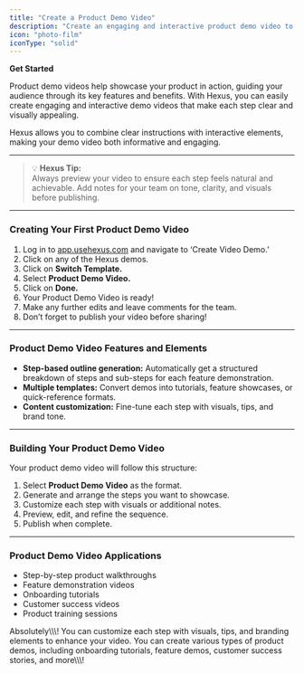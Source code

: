 ```yaml
---
title: "Create a Product Demo Video"
description: "Create an engaging and interactive product demo video to showcase your product's key features and benefits using Hexus"
icon: "photo-film"
iconType: "solid"
---
```


**Get Started**

Product demo videos help showcase your product in action, guiding your audience through its key features and benefits. With Hexus, you can easily create engaging and interactive demo videos that make each step clear and visually appealing.

Hexus allows you to combine clear instructions with interactive elements, making your demo video both informative and engaging.

---

> 💡 **Hexus Tip:**\
> Always preview your video to ensure each step feels natural and achievable. Add notes for your team on tone, clarity, and visuals before publishing.

---

### **Creating Your First Product Demo Video**

1. Log in to [app.usehexus.com](http://app.usehexus.com) and navigate to ‘Create Video Demo.’
2. Click on any of the Hexus demos.
3. Click on **Switch Template.**
4. Select **Product Demo Video.**
5. Click on **Done.**
6. Your Product Demo Video is ready\!
7. Make any further edits and leave comments for the team.
8. Don’t forget to publish your video before sharing\!

---

### **Product Demo Video Features and Elements**

- **Step-based outline generation:** Automatically get a structured breakdown of steps and sub-steps for each feature demonstration.
- **Multiple templates:** Convert demos into tutorials, feature showcases, or quick-reference formats.
- **Content customization:** Fine-tune each step with visuals, tips, and brand tone.

---

### **Building Your Product Demo Video**

Your product demo video will follow this structure:

1. Select **Product Demo Video** as the format.
2. Generate and arrange the steps you want to showcase.
3. Customize each step with visuals or additional notes.
4. Preview, edit, and refine the sequence.
5. Publish when complete.

---

### **Product Demo Video Applications**

- Step-by-step product walkthroughs
- Feature demonstration videos
- Onboarding tutorials
- Customer success videos
- Product training sessions

<AccordionGroup>
  <Accordion title="Can I add visuals to my demo video?" icon="sparkles">
    Absolutely\\\! You can customize each step with visuals, tips, and branding elements to enhance your video.
  </Accordion>
  <Accordion title="What types of demo videos can I create?" icon="sparkles">
    You can create various types of product demos, including onboarding tutorials, feature demos, customer success stories, and more\\\!
  </Accordion>
</AccordionGroup>